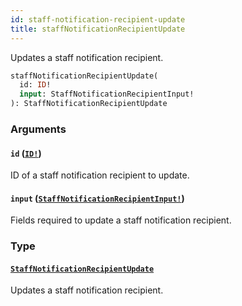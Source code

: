 ```yaml
---
id: staff-notification-recipient-update
title: staffNotificationRecipientUpdate
---
```


Updates a staff notification recipient.

```graphql
staffNotificationRecipientUpdate(
  id: ID!
  input: StaffNotificationRecipientInput!
): StaffNotificationRecipientUpdate

```

### Arguments

#### `id` ([`ID!`](/developer/api-reference/scalars/id))

ID of a staff notification recipient to update.

#### `input` ([`StaffNotificationRecipientInput!`](/developer/api-reference/inputs/staff-notification-recipient-input))

Fields required to update a staff notification recipient.

### Type

#### [`StaffNotificationRecipientUpdate`](/developer/api-reference/objects/staff-notification-recipient-update)

Updates a staff notification recipient.
